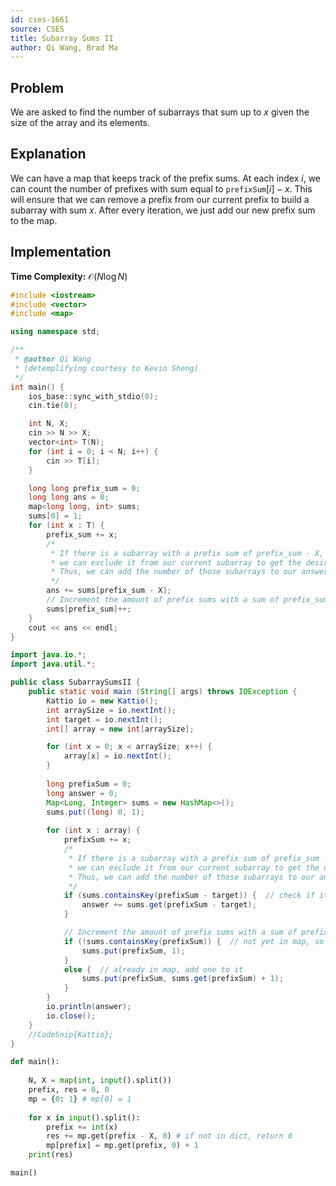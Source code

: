 ```yaml
---
id: cses-1661
source: CSES
title: Subarray Sums II
author: Qi Wang, Brad Ma
---
```


## Problem

We are asked to find the number of subarrays that sum up to $x$ given the size
of the array and its elements.

## Explanation

We can have a map that keeps track of the prefix sums. At each index $i$, we can
count the number of prefixes with sum equal to $\texttt{prefixSum}[i] - x$. This
will ensure that we can remove a prefix from our current prefix to build a
subarray with sum $x$. After every iteration, we just add our new prefix sum to
the map.

## Implementation
**Time Complexity:** $\mathcal{O}(N \log N)$

<LanguageSection>
	
<CPPSection>

```cpp
#include <iostream>
#include <vector>
#include <map>

using namespace std;

/**
 * @author Qi Wang
 * (detemplifying courtesy to Kevin Sheng)
 */
int main() {
	ios_base::sync_with_stdio(0);
	cin.tie(0);

	int N, X;
	cin >> N >> X;
	vector<int> T(N);
	for (int i = 0; i < N; i++) {
		cin >> T[i];
	}

	long long prefix_sum = 0;
	long long ans = 0;
	map<long long, int> sums;
	sums[0] = 1;
	for (int x : T) {
		prefix_sum += x;
		/*
		 * If there is a subarray with a prefix sum of prefix_sum - X,
		 * we can exclude it from our current subarray to get the desired sum.
		 * Thus, we can add the number of those subarrays to our answer.
		 */
		ans += sums[prefix_sum - X];
		// Increment the amount of prefix sums with a sum of prefix_sum
		sums[prefix_sum]++;
	}
	cout << ans << endl;
}

```
	
</CPPSection>
	
<JavaSection>

```java
import java.io.*;
import java.util.*;

public class SubarraySumsII {
	public static void main (String[] args) throws IOException {
		Kattio io = new Kattio();
		int arraySize = io.nextInt();
		int target = io.nextInt();
		int[] array = new int[arraySize];

		for (int x = 0; x < arraySize; x++) {
			array[x] = io.nextInt();
		}
		
		long prefixSum = 0;
		long answer = 0;
		Map<Long, Integer> sums = new HashMap<>();
		sums.put((long) 0, 1);
		
		for (int x : array) {
			prefixSum += x;
			/*
			 * If there is a subarray with a prefix sum of prefix_sum - X,
			 * we can exclude it from our current subarray to get the desired sum.
			 * Thus, we can add the number of those subarrays to our answer.
			 */
			if (sums.containsKey(prefixSum - target)) {  // check if it is in our map
				answer += sums.get(prefixSum - target);
			}

			// Increment the amount of prefix sums with a sum of prefix_sum
			if (!sums.containsKey(prefixSum)) {  // not yet in map, so add it
				sums.put(prefixSum, 1);
			}
			else {  // already in map, add one to it
				sums.put(prefixSum, sums.get(prefixSum) + 1);
			}
		}
		io.println(answer);
		io.close();
	}
	//CodeSnip{Kattio};
}
```
	
</JavaSection>

<PySection>

```py
def main():
	
	N, X = map(int, input().split()) 
	prefix, res = 0, 0
	mp = {0: 1} # mp[0] = 1
	
	for x in input().split(): 
		prefix += int(x)
		res += mp.get(prefix - X, 0) # if not in dict, return 0
		mp[prefix] = mp.get(prefix, 0) + 1 
	print(res)

main()
```
</PySection>

</LanguageSection>
